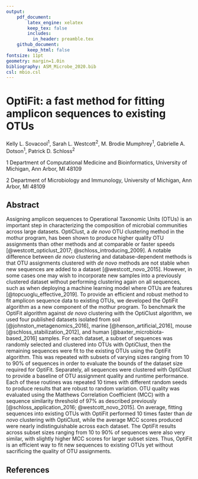 ```yaml
---
output:
    pdf_document:
        latex_engine: xelatex
        keep_tex: false
        includes:
          in_header: preamble.tex
    github_document:
        keep_html: false
fontsize: 11pt
geometry: margin=1.0in
bibliography: ASM_Microbe_2020.bib
csl: mbio.csl
---
```


# OptiFit: a fast method for fitting amplicon sequences to existing OTUs

Kelly L. Sovacool${^1}$, Sarah L. Westcott${^2}$, M. Brodie Mumphrey${^1}$,
Gabrielle A. Dotson${^1}$, Patrick D. Schloss${^2}$

$1$ Department of Computational Medicine and Bioinformatics,
University of Michigan, Ann Arbor, MI 48109

$2$ Department of Microbiology and Immunology,
University of Michigan, Ann Arbor, MI 48109

## Abstract

Assigning amplicon sequences to Operational Taxonomic Units (OTUs) is an
important step in characterizing the composition of microbial communities across
large datasets. OptiClust, a _de novo_ OTU clustering method in the mothur
program, has been shown to produce higher quality OTU assignments than other
methods and at comparable or faster speeds [@westcott_opticlust_2017;
@schloss_introducing_2009]. A notable difference between _de novo_ clustering
and database-dependent methods is that OTU assignments clustered with _de novo_
methods are not stable when new sequences are added to a dataset
[@westcott_novo_2015]. However, in some cases one may wish to incorporate new
samples into a previously clustered dataset without performing clustering again
on all sequences, such as when deploying a machine learning model where OTUs are
features [@topcuoglu_effective_2019]. To provide an efficient and robust method
to fit amplicon sequence data to existing OTUs, we developed the OptiFit
algorithm as a new component of the mothur program. To benchmark the OptiFit
algorithm against _de novo_ clustering with the OptiClust algorithm, we used
four published datasets isolated from soil [@johnston_metagenomics_2016], marine
[@henson_artificial_2016], mouse [@schloss_stabilization_2012], and human
[@baxter_microbiota-based_2016] samples. For each dataset, a subset of sequences
was randomly selected and clustered into OTUs with OptiClust, then the remaining
sequences were fit to the existing OTUs using the OptiFit algorithm. This was
repeated with subsets of varying sizes ranging from 10 to 90% of sequences in
order to evaluate the bounds of the dataset size required for OptiFit.
Separately, all sequences were clustered with OptiClust to provide a baseline of
OTU assignment quality and runtime performance. Each of these routines was
repeated 10 times with different random seeds to produce results that are robust
to random variation. OTU quality was evaluated using the Matthews Correlation
Coefficient (MCC) with a sequence similarity threshold of 97% as described
previously [@schloss_application_2016; @westcott_novo_2015]. On average, fitting
sequences into existing OTUs with OptiFit performed 10 times faster than _de
novo_ clustering with OptiClust, while the average MCC scores produced were
nearly indistinguishable across each dataset. The OptiFit results across subset
sizes ranging from 10 to 90% of sequences were also very similar, with slightly
higher MCC scores for larger subset sizes. Thus, OptiFit is an efficient way to
fit new sequences to existing OTUs yet without sacrificing the quality of OTU
assignments.

## References

